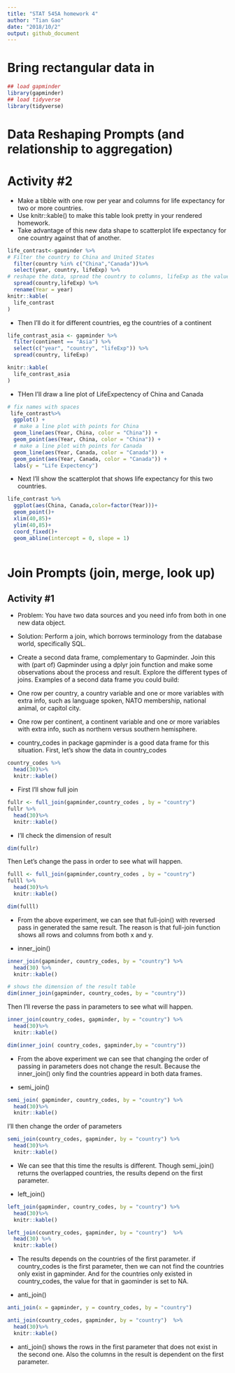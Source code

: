 ```yaml
---
title: "STAT 545A homework 4"
author: "Tian Gao"
date: "2018/10/2"
output: github_document
---
```


# Bring rectangular data in
```r
## load gapminder
library(gapminder)
## load tidyverse
library(tidyverse)
```

# Data Reshaping Prompts (and relationship to aggregation)

# Activity #2

* Make a tibble with one row per year and columns for life expectancy for two or more countries.
* Use knitr::kable() to make this table look pretty in your rendered homework.
* Take advantage of this new data shape to scatterplot life expectancy for one country against that of another.
```r

life_contrast<-gapminder %>%
# Filter the country to China and United States
  filter(country %in% c("China","Canada"))%>%
  select(year, country, lifeExp) %>%
# reshape the data, spread the country to columns, lifeExp as the values
  spread(country,lifeExp) %>%
  rename(Year = year)
knitr::kable(
  life_contrast
)
```

* Then I'll do it for different countries, eg the countries of a continent
```r
life_contrast_asia <- gapminder %>%
  filter(continent == "Asia") %>%
  select(c("year", "country", "lifeExp")) %>%
  spread(country, lifeExp)

knitr::kable(
  life_contrast_asia
)

```

* THen I'll draw a line plot of LifeExpectency of China and Canada
```r
# fix names with spaces
 life_contrast%>% 
  ggplot() +
  # make a line plot with points for China
  geom_line(aes(Year, China, color = "China")) +
  geom_point(aes(Year, China, color = "China")) +
  # make a line plot with points for Canada
  geom_line(aes(Year, Canada, color = "Canada")) +
  geom_point(aes(Year, Canada, color = "Canada")) +
  labs(y = "Life Expectency")
```

* Next I'll show the scatterplot that shows life expectancy for this two countries.
```r
life_contrast %>%
  ggplot(aes(China, Canada,color=factor(Year)))+
  geom_point()+
  xlim(40,85)+
  ylim(40,85)+
  coord_fixed()+
  geom_abline(intercept = 0, slope = 1)
  
```

# Join Prompts (join, merge, look up)

## Activity #1
* Problem: You have two data sources and you need info from both in one new data object.

* Solution: Perform a join, which borrows terminology from the database world, specifically SQL.

* Create a second data frame, complementary to Gapminder. Join this with (part of) Gapminder using a dplyr join function and make some observations about the process and result. Explore the different types of joins. Examples of a second data frame you could build:
* One row per country, a country variable and one or more variables with extra info, such as language spoken, NATO membership, national animal, or capitol city.
* One row per continent, a continent variable and one or more variables with extra info, such as northern versus southern hemisphere.

* country_codes in package gapminder is a good data frame for this situation. First, let's show the data in country_codes 
```r
country_codes %>% 
  head(30)%>%
  knitr::kable()
```

* First I'll show full join

```r
fullr <- full_join(gapminder,country_codes , by = "country") 
fullr %>% 
  head(30)%>%
  knitr::kable()
```

* I'll check the dimension of result
```r
dim(fullr)
```

Then Let's change the pass in order to see what will happen.
```r
fulll <- full_join(gapminder,country_codes , by = "country") 
fulll %>% 
  head(30)%>%
  knitr::kable()

dim(fulll)
```

* From the above experiment, we can see that full-join() with reversed pass in generated the same result. The reason is that full-join function shows all rows and columns from both x and y.

* inner_join()
```r
inner_join(gapminder, country_codes, by = "country") %>%
  head(30) %>%
  knitr::kable() 
```

```r
# shows the dimension of the result table
dim(inner_join(gapminder, country_codes, by = "country"))
```

Then I'll reverse the pass in parameters to see what will happen.
```r
inner_join(country_codes, gapminder, by = "country") %>% 
  head(30)%>%
  knitr::kable()
```

```r
dim(inner_join( country_codes, gapminder,by = "country"))
```

* From the above experiment we can see that changing the order of passing in parameters does not change the result. Because the inner_join() only find the countries appeard in both data frames.

* semi_join()
```r
semi_join( gapminder, country_codes, by = "country") %>%
  head(30)%>%
  knitr::kable() 
```

I'll then change the order of parameters

```r
semi_join(country_codes, gapminder, by = "country") %>% 
  head(30)%>%
  knitr::kable() 
```

* We can see that this time the results is different. Though semi_join() returns the overlapped countries, the results depend on the first parameter. 

* left_join()
```r
left_join(gapminder, country_codes, by = "country") %>%
  head(30)%>%
  knitr::kable() 
```

```r
left_join(country_codes, gapminder, by = "country")  %>%
  head(30) %>%
  knitr::kable() 
```

* The results depends on the countries of the first parameter. if country_codes is the first parameter, then we can not find the countries only exist in gapminder. And for the countries only existed in country_codes, the value for that in gaominder is set to NA. 

* anti_join()
```r
anti_join(x = gapminder, y = country_codes, by = "country")
```

```r
anti_join(country_codes, gapminder, by = "country")  %>% 
  head(30)%>%
  knitr::kable()
```

* anti_join() shows the rows in the first parameter that does not exist in the second one. Also the columns in the result is dependent on the first parameter. 




